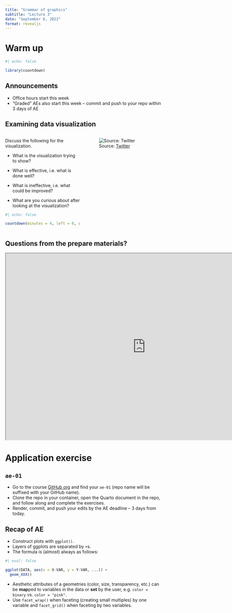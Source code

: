 ```yaml
---
title: "Grammar of graphics"
subtitle: "Lecture 3"
date: "September 6, 2022"
format: revealjs
---
```


# Warm up

```r
#| echo: false

library(countdown)
```

## Announcements

-   Office hours start this week
-   "Graded" AEs also start this week -- commit and push to your repo within 3 days of AE

## **Examining data visualization** {.smaller}

::: columns
::: {.column width="50%"}
Discuss the following for the visualization.

-   What is the visualization trying to show?

-   What is effective, i.e. what is done well?

-   What is ineffective, i.e. what could be improved?

-   What are you curious about after looking at the visualization?

```r
#| echo: false

countdown(minutes = 4, left = 0, color_text = "#325b74")
```
:::

::: {.column width="50%"}
![Source: [Twitter](https://twitter.com/reina_sabah/status/1291509085855260672)](images/03/female-heights.png){fig-align="center"}
:::
:::

## Questions from the prepare materials?

```{=html}
<iframe src="https://app.sli.do/event/wCtRaWXjUCSQGm1untvmE5/embed/polls/8a814dd9-a20e-4a10-911c-cde825e98c35" width="900" height="600"></iframe>
```
# Application exercise

## `ae-01`

::: appex
-   Go to the course [GitHub org](https://github.com/sta199-f22-1) and find your `ae-01` (repo name will be suffixed with your GitHub name).
-   Clone the repo in your container, open the Quarto document in the repo, and follow along and complete the exercises.
-   Render, commit, and push your edits by the AE deadline -- 3 days from today.
:::

## Recap of AE {.smaller}

-   Construct plots with `ggplot()`.
-   Layers of ggplots are separated by `+`s.
-   The formula is (almost) always as follows:

```r
#| eval: false

ggplot(DATA, aes(x = X-VAR, y = Y-VAR, ...)) +
  geom_XXX()
```

-   Aesthetic attributes of a geometries (color, size, transparency, etc.) can be **map**ped to variables in the data or **set** by the user, e.g. `color = binary` vs. `color = "pink"`.
-   Use `facet_wrap()` when faceting (creating small multiples) by one variable and `facet_grid()` when faceting by two variables.
